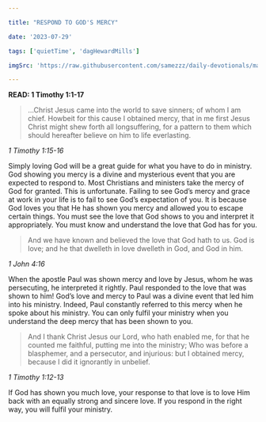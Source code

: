 ```yaml
---

title: "RESPOND TO GOD'S MERCY"

date: '2023-07-29'

tags: ['quietTime', 'dagHewardMills']

imgSrc: 'https://raw.githubusercontent.com/samezzz/daily-devotionals/main/images/evangelist-dag.jpg'

---
```


**READ: 1 Timothy 1:1-17**

>...Christ Jesus came into the world to save sinners; of whom I am chief. Howbeit for this cause I obtained mercy, that in me first Jesus Christ might shew forth all longsuffering, for a pattern to them which should hereafter believe on him to life everlasting. 

*1 Timothy 1:15-16*

Simply loving God will be a great guide for what you have to do in ministry. God showing you mercy is a divine and mysterious event that you are expected to respond to. Most Christians and ministers take the mercy of God for granted. This is unfortunate. Failing to see God’s mercy and grace at work in your life is to fail to see God’s expectation of you. It is because God loves you that He has shown you mercy and allowed you to escape certain things. You must see the love that God shows to you and interpret it appropriately. You must know and understand the love that God has for you.

>And we have known and believed the love that God hath to us. God is love; and he that dwelleth in love dwelleth in God, and God in him.

*1 John 4:16*

When the apostle Paul was shown mercy and love by Jesus, whom he was persecuting, he interpreted it rightly. Paul responded to the love that was shown to him! God’s love and mercy to Paul was a divine event that led him into his ministry. Indeed, Paul constantly referred to this mercy when he spoke about his ministry. You can only fulfil your ministry when you understand the deep mercy that has been shown to you. 

>And I thank Christ Jesus our Lord, who hath enabled me, for that he counted me faithful, putting me into the ministry; Who was before a blasphemer, and a persecutor, and injurious: but I obtained mercy, because I did it ignorantly in unbelief. 

*1 Timothy 1:12-13*

If God has shown you much love, your response to that love is to love Him back with an equally strong and sincere love. If you respond in the right way, you will fulfil your ministry. 
